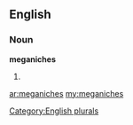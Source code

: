 ==English==

===Noun===
'''meganiches'''

# {{plural of|[[meganiche]]}}

[[Category:English plurals]]

[[ar:meganiches]]
[[my:meganiches]]